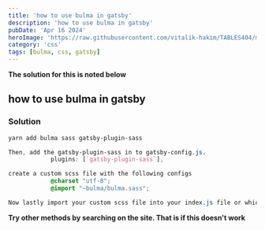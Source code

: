 ```yaml
---
title: 'how to use bulma in gatsby'
description: 'how to use bulma in gatsby'
pubDate: 'Apr 16 2024'
heroImage: 'https://raw.githubusercontent.com/vitalik-hakim/TABLES404/main/error_b/CSS.png'
category: 'css'
tags: [bulma, css, gatsby]
---
```


**The solution for this is noted below**

## how to use bulma in gatsby

### Solution

```css
yarn add bulma sass gatsby-plugin-sass

Then, add the gatsby-plugin-sass in to gatsby-config.js.
			plugins: [`gatsby-plugin-sass`],

create a custom scss file with the following configs
			@charset "utf-8";
			@import "~bulma/bulma.sass";

Now lastly import your custom scss file into your index.js file or whichever file you want
```

**Try other methods by searching on the site. That is if this doesn't work**
